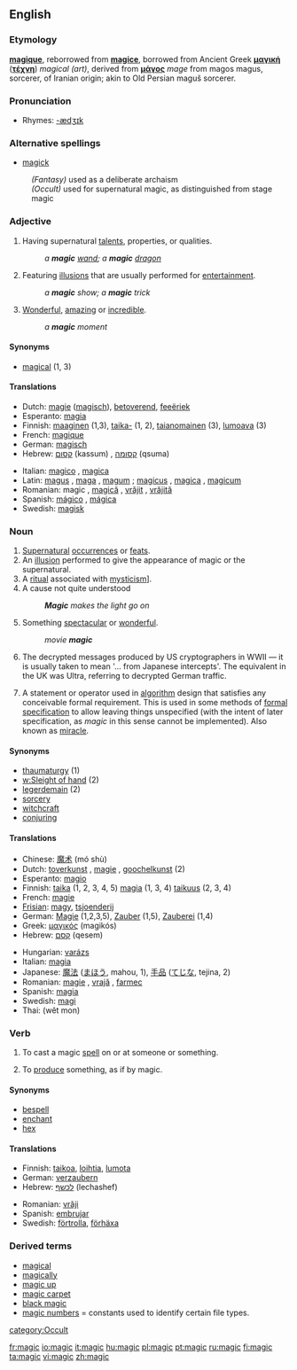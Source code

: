 {{wikipedia}}
==English==

===Etymology===
{{F.}} '''[[magique]]''', reborrowed from {{L.}} '''[[magice]]''', borrowed from Ancient Greek '''[[μαγική]]''' ('''[[τέχνη]]''') ''magical (art)'', derived from '''[[μάγος]]''' ''mage'' from magos magus, sorcerer, of Iranian origin; akin to Old Persian maguš sorcerer.

===Pronunciation===
*Rhymes: [[Rhymes:English:-ædʒɪk|-ædʒɪk]]

===Alternative spellings===
*[[magick]]
:''(Fantasy)'' used as a deliberate archaism
:''(Occult)'' used for supernatural magic, as distinguished from stage magic

===Adjective===
{{en-adj|-}}

# Having supernatural [[talent]]s, properties, or qualities.
#: ''a '''magic''' [[wand]]; a '''magic''' [[dragon]]''
# Featuring [[illusions]] that are usually performed for [[entertainment]].
#: ''a '''magic''' show; a '''magic''' trick'' 
# [[wonderful|Wonderful]], [[amazing]] or [[incredible]].
#: ''a '''magic''' moment''

====Synonyms====
*[[magical]] (1, 3)

====Translations====
{{top}}
*Dutch: [[magie]] ([[magisch]]), [[betoverend]], [[feeëriek]]
*Esperanto: [[magia]]
*Finnish: [[maaginen]] (1,3), [[taika-]] (1, 2), [[taianomainen]] (3), [[lumoava]] (3)
*French: [[magique]]
*German: [[magisch]]
*Hebrew: [[קסום]] (kassum) {{m}}, [[קסומה]] (qsuma) {{f}}
{{mid}}
*Italian: [[magico]] {{m}}, [[magica]] {{f}}
*Latin: [[magus]] {{m}}, [[maga]] {{f}}, [[magum]] {{n}}; [[magicus]] {{m}}, [[magica]] {{f}}, [[magicum]] {{n}}
*Romanian: magic {{m}}, [[magică]] {{f}}, [[vrăjit]] {{m}}, [[vrăjită]] {{f}}
*Spanish: [[mágico]] {{m}}, [[mágica]] {{f}}
*Swedish: [[magisk]]
{{bottom}}

===Noun===
{{en-noun|-}}
# [[supernatural|Supernatural]] [[occur]]rences or [[feat]]s.
# An [[illusion]] performed to give the appearance of magic or the supernatural.
# A [[ritual]] associated with [[mysticism]]].
# A cause not quite understood
#: '''''Magic''' makes the light go on''
# Something [[spectacular]] or [[wonderful]].
#: ''movie '''magic'''''
# The decrypted messages produced by US cryptographers in WWII &mdash; it is usually taken to mean '... from Japanese intercepts'. The equivalent in the UK was Ultra, referring to decrypted German traffic.
# {{computing}}  A statement or operator used in [[algorithm]] design that satisfies any conceivable formal requirement.  This is used in some methods of [[formal specification]] to allow leaving things unspecified (with the intent of later specification, as ''magic'' in this sense cannot be implemented).  Also known as [[miracle]].

====Synonyms====
*[[thaumaturgy]] (1)
*[[w:Sleight of hand]] (2)
*[[legerdemain]] (2)
*[[sorcery]]
*[[witchcraft]]
*[[conjuring]]

====Translations====
{{top}}
*Chinese: [[魔术]] (mó shù)
*Dutch: [[toverkunst]] {{f}}, [[magie]] {{f}}, [[goochelkunst]] {{f}} (2)
*Esperanto: [[magio]]
*Finnish: [[taika]] (1, 2, 3, 4, 5) [[magia]] (1, 3, 4) [[taikuus]] (2, 3, 4)
*French: [[magie]] {{f}}
*[[Frisian]]: [[magy]], [[tsjoenderij]]
*German: [[Magie]] {{f}} (1,2,3,5), [[Zauber]] {{m}} (1,5), [[Zauberei]] {{f}} (1,4)
*Greek: [[μαγικός]] (magikós)
*Hebrew: [[קסם]] (qesem) {{m}}
{{mid}}
*Hungarian: [[varázs]]
*Italian: [[magia]] {{f}}
*Japanese: [[魔法]] ([[まほう]], mahou, 1), [[手品]] ([[てじな]], tejina, 2)
*Romanian: [[magie]] {{f}}, [[vrajă]] {{f}}, [[farmec]] {{mf}}
*Spanish: [[magia]] {{f}}
*Swedish: [[magi]] {{c}}
*Thai: {{THchar|[[เวทมนตร์]]}} (wêt mon)
{{bottom}}

===Verb===
{{en-verb|magics|magicking|magicked|magicked}}

#{{transitive}} To cast a magic [[spell]] on or at someone or something.
#{{transitive}} To [[produce]] something, as if by magic.

====Synonyms====
*[[bespell]]
*[[enchant]]
*[[hex]]

====Translations====
{{top}}
*Finnish: [[taikoa]], [[loihtia]], [[lumota]]
*German: [[verzaubern]]
*Hebrew: [[לכשף]] (lechashef)
{{mid}}
*Romanian: [[vrăji]]
*Spanish: [[embrujar]]
*Swedish: [[förtrolla]], [[förhäxa]]
{{bottom}}

===Derived terms===
*[[magical]]
*[[magically]]
*[[magic up]]
*[[magic carpet]]
*[[black magic]]
*[[magic numbers]] = constants used to identify certain file types.

[[category:Occult]]

[[fr:magic]]
[[io:magic]]
[[it:magic]]
[[hu:magic]]
[[pl:magic]]
[[pt:magic]]
[[ru:magic]]
[[fi:magic]]
[[ta:magic]]
[[vi:magic]]
[[zh:magic]]